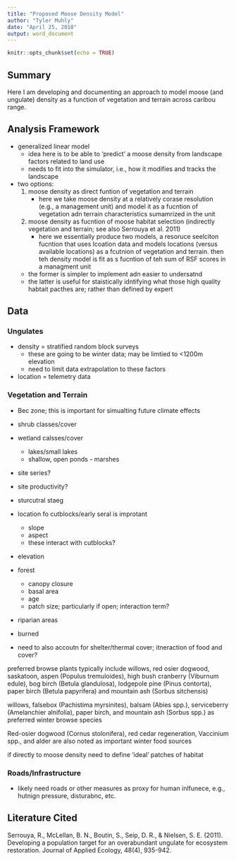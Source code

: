 ```yaml
---
title: "Proposed Moose Density Model"
author: "Tyler Muhly"
date: "April 25, 2018"
output: word_document
---
```


```r
knitr::opts_chunk$set(echo = TRUE)
```

## Summary

Here I am developing and documenting an approach to model moose (and ungulate) density as a function of vegetation and terrain across caribou range. 

## Analysis Framework 

- generalized linear model
    - idea here is to be able to 'predict' a moose density from landscape factors related to land use
    - needs to fit into the simulator, i.e., how it modifies and tracks the landscape
- two options:
    1. moose density as direct funtion of vegetation and terrain 
        - here we take moose density at a relatively corase resolution (e.g., a management unit) and             model it as a fucntion of vegetation adn terrain characteristics sumamrized in the unit
    2. moose density as fucntion of moose habitat selection (indirectly vegetation and terrain; see           also Serrouya et al. 2011)
        - here we essentially produce two models, a resoruce seelciton fucntion that uses lcoation data           and models locations (versus available locations) as a fcutnion of vegetation and terrain.             then teh density model is fit as s fucntion of teh sum of RSF scores in a managment unit
        
        
    - the former is simpler to implement adn easier to undersatnd
    - the latter is useful for staistically idntifying what those high quality habtait pacthes are; rather than defined by expert

## Data

### Ungulates
- density = stratified random block surveys
    - these are going to be winter data; may be limtied to <1200m elevation
    - need to limit data extrapolation to these factors
- location = telemetry data

### Vegetation and Terrain

- Bec zone; this is important for simualting future climate effects
- shrub classes/cover
- wetland calsses/cover
  - lakes/small lakes
  - shallow, open ponds - marshes
- site series?
- site productivity?
- sturcutral staeg
- location fo cutblocks/early seral is improtant
  - slope
  - aspect
  - these interact with cutblocks?
- elevation
- forest 
  - canopy closure
  - basal area
  - age
  - patch size; particularly if open; interaction term?
- riparian areas

- burned

- need to also accoutn for shelter/thermal cover; itneraction of food and cover?

preferred browse plants typically include willows, red osier dogwood, saskatoon, aspen (Populus tremuloides), high bush cranberry (Viburnum edule), bog birch (Betula glandulosa), lodgepole pine (Pinus contorta), paper birch (Betula papyrifera) and mountain ash (Sorbus sitchensis)  

willows, falsebox (Pachistima myrsinites), balsam (Abies spp.), serviceberry (Amelanchier alnifolia), paper birch, and mountain ash (Sorbus spp.) as preferred winter browse species 

Red-osier dogwood (Cornus stolonifera), red cedar regeneration, Vaccinium spp., and alder are also noted as important winter food sources 

 if directly to moose density need to define 'ideal' patches of habitat


### Roads/Infrastructure
- likely need roads or other measures as proxy for human inlfunece, e.g., hutnign pressure, disturabnc, etc. 


## Literature Cited
Serrouya, R., McLellan, B. N., Boutin, S., Seip, D. R., & Nielsen, S. E. (2011). Developing a population target for an overabundant ungulate for ecosystem restoration. Journal of Applied Ecology, 48(4), 935-942.
